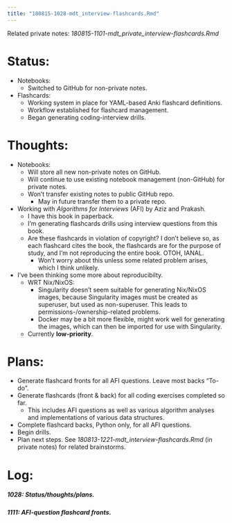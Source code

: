 ```yaml
---
title: "180815-1028-mdt_interview-flashcards.Rmd"
---
```


Related private notes: _180815-1101-mdt_private_interview-flashcards.Rmd_

# Status:

- Notebooks:
  - Switched to GitHub for non-private notes.
- Flashcards:
  - Working system in place for YAML-based Anki flashcard definitions.
  - Workflow established for flashcard management.
  - Began generating coding-interview drills.

# Thoughts:

- Notebooks:
  - Will store all new non-private notes on GitHub.
  - Will continue to use existing notebook management (non-GitHub) for private notes.
  - Won't transfer existing notes to public GitHub repo.
    - May in future transfer them to a private repo.

- Working with _Algorithms for Interviews_ (AFI) by Aziz and Prakash.
  - I have this book in paperback.
  - I'm generating flashcards drills using interview questions from this book.
  - Are these flashcards in violation of copyright? I don't believe so, as each flashcard cites the book, the flashcards are for the purpose of study, and I'm not reproducing the entire book. OTOH, IANAL.
    - Won't worry about this unless some related problem arises, which I think unlikely.

- I've been thinking some more about reproducibilty.
  - WRT Nix/NixOS:
    - Singularity doesn't seem suitable for generating Nix/NixOS images, because Singularity images must be created as superuser, but used as non-superuser. This leads to permissions-/ownership-related problems.
    - Docker may be a bit more flexible, might work well for generating the images, which can then be imported for use with Singularity.
  - Currently **low-priority**.

# Plans:

- Generate flashcard fronts for all AFI questions. Leave most backs "To-do".
- Generate flashcards (front & back) for all coding exercises completed so far.
  - This includes AFI questions as well as various algorithm analyses and implementations of various data structures.
- Complete flashcard backs, Python only, for all AFI questions.
- Begin drills.
- Plan next steps. See _180813-1221-mdt_interview-flashcards.Rmd_ (in private notes) for related brainstorms.

# Log:

##### 1028: Status/thoughts/plans.

##### 1111: AFI-question flashcard fronts.
